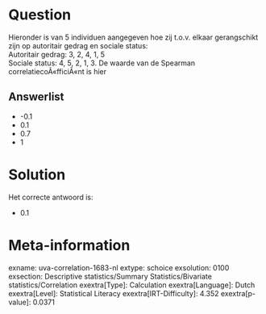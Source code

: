 Question
========

Hieronder is van 5 individuen aangegeven hoe zij t.o.v. elkaar
gerangschikt zijn op autoritair gedrag en sociale status:\
Autoritair gedrag: 3, 2, 4, 1, 5\
Sociale status: 4, 5, 2, 1, 3. De waarde van de Spearman
correlatiecoÃ«fficiÃ«nt is hier

Answerlist
----------

* -0.1
* 0.1
* 0.7
* 1

Solution
========

Het correcte antwoord is: 

* 0.1

Meta-information
================
exname: uva-correlation-1683-nl
extype: schoice
exsolution: 0100
exsection: Descriptive statistics/Summary Statistics/Bivariate statistics/Correlation
exextra[Type]: Calculation
exextra[Language]: Dutch
exextra[Level]: Statistical Literacy
exextra[IRT-Difficulty]: 4.352
exextra[p-value]: 0.0371
